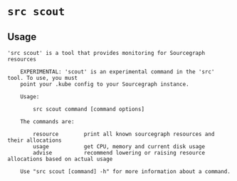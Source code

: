 # `src scout`



## Usage

```
'src scout' is a tool that provides monitoring for Sourcegraph resources 

    EXPERIMENTAL: 'scout' is an experimental command in the 'src' tool. To use, you must
    point your .kube config to your Sourcegraph instance.

    Usage: 
        
        src scout command [command options]

    The commands are:
        
        resource        print all known sourcegraph resources and their allocations
        usage           get CPU, memory and current disk usage
        advise          recommend lowering or raising resource allocations based on actual usage

    Use "src scout [command] -h" for more information about a command.
    

```
	
